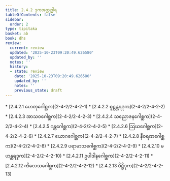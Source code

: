 ```yaml
---
title: 2.4.2 ဒုကအတ္ထုဒ္ဓါရ
tableOfContents: false
sidebar:
  order: 2
type: tipitaka
basket: ab
book: dhs
review:
  current: review
  updated: '2025-10-23T09:20:49.626580'
  updated_by: ''
  notes: ''
  history:
  - state: review
    date: '2025-10-23T09:20:49.626580'
    updated_by: ''
    notes: ''
    previous_state: draft
---
```



<ReviewStatus review={frontmatter.review} showDetails={true} />

<HypothesisAnnotation frontmatter={frontmatter} />

<DynamicBreadcrumb />



<TableOfContents book="dhs" section="2.4.2">
* [2.4.2.1 ဟေတုဂေါစ္ဆက](2-4-2/2-4-2-1)
* [2.4.2.2 စူဠန္တရဒုက](2-4-2/2-4-2-2)
* [2.4.2.3 အာသဝဂေါစ္ဆက](2-4-2/2-4-2-3)
* [2.4.2.4 သညောဇနဂေါစ္ဆက](2-4-2/2-4-2-4)
* [2.4.2.5 ဂန္ထဂေါစ္ဆက](2-4-2/2-4-2-5)
* [2.4.2.6 ဩဃဂေါစ္ဆက](2-4-2/2-4-2-6)
* [2.4.2.7 ယောဂဂေါစ္ဆက](2-4-2/2-4-2-7)
* [2.4.2.8 နီဝရဏဂေါစ္ဆက](2-4-2/2-4-2-8)
* [2.4.2.9 ပရာမာသဂေါစ္ဆက](2-4-2/2-4-2-9)
* [2.4.2.10 မဟန္တရဒုက](2-4-2/2-4-2-10)
* [2.4.2.11 ဥပါဒါနဂေါစ္ဆက](2-4-2/2-4-2-11)
* [2.4.2.12 ကိလေသဂေါစ္ဆက](2-4-2/2-4-2-12)
* [2.4.2.13 ပိဋ္ဌိဒုက](2-4-2/2-4-2-13)
</TableOfContents>